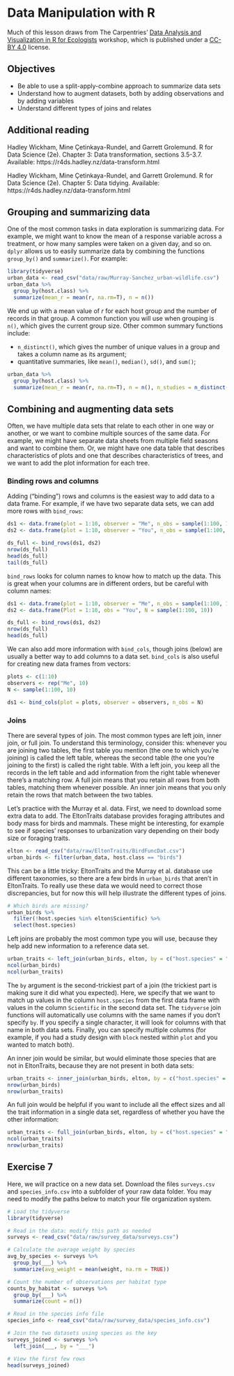 # Data Manipulation with R {#manipulation}

Much of this lesson draws from The Carpentries' [Data Analysis and Visualization in R for Ecologists](https://datacarpentry.github.io/R-ecology-lesson/index.html) workshop, which is published under a [CC-BY 4.0](https://datacarpentry.github.io/R-ecology-lesson/LICENSE.html) license.

## Objectives

* Be able to use a split-apply-combine approach to summarize data sets
* Understand how to augment datasets, both by adding observations and by adding variables
* Understand different types of joins and relates

## Additional reading

Hadley Wickham, Mine Çetinkaya-Rundel, and Garrett Grolemund. R for Data Science (2e). Chapter 3: Data transformation, sections 3.5-3.7. Available: https://r4ds.hadley.nz/data-transform.html

Hadley Wickham, Mine Çetinkaya-Rundel, and Garrett Grolemund. R for Data Science (2e). Chapter 5: Data tidying. Available: https://r4ds.hadley.nz/data-transform.html

## Grouping and summarizing data

One of the most common tasks in data exploration is summarizing data. For example, we might want to know the mean of a response variable across a treatment, or how many samples were taken on a given day, and so on. `dplyr` allows us to easily summarize data by combining the functions `group_by()` and `summarize()`. For example:

```r
library(tidyverse)
urban_data <- read_csv("data/raw/Murray-Sanchez_urban-wildlife.csv")
urban_data %>%
  group_by(host.class) %>%
  summarize(mean_r = mean(r, na.rm=T), n = n())
```

We end up with a mean value of *r* for each host group and the number of records in that group. A common function you will use when grouping is `n()`, which gives the current group size. Other common summary functions include:

* `n_distinct()`, which gives the number of unique values in a group and takes a column name as its argument;
* quantitative summaries, like `mean()`, `median()`, `sd()`, and `sum()`;

```r
urban_data %>%
  group_by(host.class) %>%
  summarize(mean_r = mean(r, na.rm=T), n = n(), n_studies = n_distinct(study))
```

## Combining and augmenting data sets

Often, we have multiple data sets that relate to each other in one way or another, or we want to combine multiple sources of the same data. For example, we might have separate data sheets from multiple field seasons and want to combine them. Or, we might have one data table that describes characteristics of plots and one that describes characteristics of trees, and we want to add the plot information for each tree. 

### Binding rows and columns

Adding ("binding") rows and columns is the easiest way to add data to a data frame. For example, if we have two separate data sets, we can add more rows with `bind_rows`:

```r
ds1 <- data.frame(plot = 1:10, observer = "Me", n_obs = sample(1:100, 10), date = "2024-04-01")
ds2 <- data.frame(plot = 1:10, observer = "You", n_obs = sample(1:100, 10), date = "2025-01-01")

ds_full <- bind_rows(ds1, ds2)
nrow(ds_full)
head(ds_full)
tail(ds_full)
```

`bind_rows` looks for column names to know how to match up the data. This is great when your columns are in different orders, but be careful with column names:

```r
ds1 <- data.frame(plot = 1:10, observer = "Me", n_obs = sample(1:100, 10))
ds2 <- data.frame(Plot = 1:10, obs = "You", N = sample(1:100, 10))

ds_full <- bind_rows(ds1, ds2)
nrow(ds_full)
head(ds_full)
```

We can also add more information with `bind_cols`, though joins (below) are usually a better way to add columns to a data set. `bind_cols` is also useful for creating new data frames from vectors:

```r
plots <- c(1:10)
observers <- rep("Me", 10)
N <- sample(1:100, 10)

ds1 <- bind_cols(plot = plots, observer = observers, n_obs = N)
```

### Joins

There are several types of join. The most common types are left join, inner join, or full join. To understand this terminology, consider this: whenever you are joining two tables, the first table you mention (the one to which you’re joining) is called the left table, whereas the second table (the one you’re joining to the first) is called the right table. With a left join, you keep all the records in the left table and add information from the right table whenever there’s a matching row. A full join means that you retain all rows from both tables, matching them whenever possible. An inner join means that you only retain the rows that match between the two tables.

Let's practice with the Murray et al. data. First, we need to download some extra data to add. The EltonTraits database provides foraging attributes and body mass for birds and mammals. These might be interesting, for example to see if species' responses to urbanization vary depending on their body size or foraging traits.

```r
elton <- read_csv("data/raw/EltonTraits/BirdFuncDat.csv")
urban_birds <- filter(urban_data, host.class == "birds")
```

This can be a little tricky: EltonTraits and the Murray et al. database use different taxonomies, so there are a few birds in `urban_birds` that aren't in EltonTraits. To really use these data we would need to correct those discrepancies, but for now this will help illustrate the different types of joins. 

```r
# Which birds are missing?
urban_birds %>%
  filter(!host.species %in% elton$Scientific) %>%
  select(host.species)
```

Left joins are probably the most common type you will use, because they help add new information to a reference data set.

```r
urban_traits <- left_join(urban_birds, elton, by = c("host.species" = "Scientific"))
ncol(urban_birds)
ncol(urban_traits)
```

The `by` argument is the second-trickiest part of a join (the trickiest part is making sure it did what you expected). Here, we specify that we want to match up values in the column `host.species` from the first data frame with values in the column `Scientific` in the second data set. The `tidyverse` join functions will automatically use columns with the same names if you don't specify `by`. If you specify a single character, it will look for columns with that name in both data sets. Finally, you can specify multiple columns (for example, if you had a study design with `block` nested within `plot` and you wanted to match both).

An inner join would be similar, but would eliminate those species that are not in EltonTraits, because they are not present in both data sets:

```r
urban_traits <- inner_join(urban_birds, elton, by = c("host.species" = "Scientific"))
nrow(urban_birds)
nrow(urban_traits)
```

An full join would be helpful if you want to include all the effect sizes and all the trait information in a single data set, regardless of whether you have the other information:

```r
urban_traits <- full_join(urban_birds, elton, by = c("host.species" = "Scientific"))
ncol(urban_traits)
nrow(urban_traits)
```

## Exercise 7

Here, we will practice on a new data set. Download the files `surveys.csv` and `species_info.csv` into a subfolder of your raw data folder. You may need to modify the paths below to match your file organization system.

```r
# Load the tidyverse
library(tidyverse)

# Read in the data: modify this path as needed
surveys <- read_csv("data/raw/survey_data/surveys.csv")

# Calculate the average weight by species
avg_by_species <- surveys %>%
  group_by(___) %>%
  summarize(avg_weight = mean(weight, na.rm = TRUE))

# Count the number of observations per habitat type
counts_by_habitat <- surveys %>%
  group_by(___) %>%
  summarize(count = n())

# Read in the species info file
species_info <- read_csv("data/raw/survey_data/species_info.csv")

# Join the two datasets using species as the key
surveys_joined <- surveys %>%
  left_join(___, by = "___")

# View the first few rows
head(surveys_joined)

```


